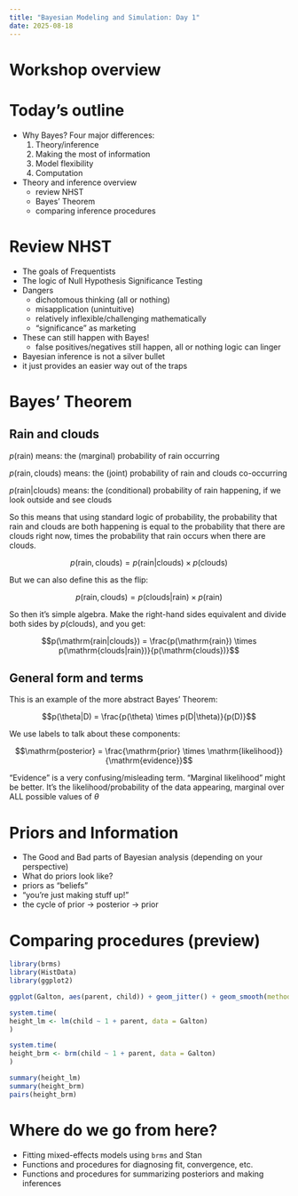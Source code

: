 ```yaml
---
title: "Bayesian Modeling and Simulation: Day 1"
date: 2025-08-18
---
```


# Workshop overview

# Today's outline

- Why Bayes? Four major differences:
  1. Theory/inference
  2. Making the most of information
  3. Model flexibility
  4. Computation
  
- Theory and inference overview
  - review NHST
  - Bayes' Theorem
  - comparing inference procedures

# Review NHST

- The goals of Frequentists
- The logic of Null Hypothesis Significance Testing
- Dangers
  - dichotomous thinking (all or nothing)
  - misapplication (unintuitive)
  - relatively inflexible/challenging mathematically
  - "significance" as marketing
- These can still happen with Bayes!
  - false positives/negatives still happen, all or nothing logic can linger
- Bayesian inference is not a silver bullet
- it just provides an easier way out of the traps

# Bayes' Theorem
## Rain and clouds

$p(\mathrm{rain})$ means: the (marginal) probability of rain occurring

$p(\mathrm{rain, clouds})$ means: the (joint) probability of rain and clouds co-occurring

$p(\mathrm{rain|clouds})$ means: the (conditional) probability of rain happening, if we look outside and see clouds

So this means that using standard logic of probability, the probability that rain and clouds are both happening is equal to the probability that there are clouds right now, times the probability that rain occurs when there are clouds.

$$p(\mathrm{rain, clouds}) = p(\mathrm{rain|clouds}) \times p(\mathrm{clouds})$$

But we can also define this as the flip:

$$p(\mathrm{rain, clouds}) = p(\mathrm{clouds|rain}) \times p(\mathrm{rain})$$

So then it's simple algebra. Make the right-hand sides equivalent and divide both sides by $p(\mathrm{clouds})$, and you get:

$$p(\mathrm{rain|clouds}) = \frac{p(\mathrm{rain}) \times p(\mathrm{clouds|rain})}{p(\mathrm{clouds})}$$

## General form and terms

This is an example of the more abstract Bayes' Theorem:

$$p(\theta|D) = \frac{p(\theta) \times p(D|\theta)}{p(D)}$$

We use labels to talk about these components:

$$\mathrm{posterior} = \frac{\mathrm{prior} \times \mathrm{likelihood}}{\mathrm{evidence}}$$

"Evidence" is a very confusing/misleading term. "Marginal likelihood" might be better. It's the likelihood/probability of the data appearing, marginal over ALL possible values of $\theta$

# Priors and Information

- The Good and Bad parts of Bayesian analysis (depending on your perspective)
- What do priors look like?
- priors as "beliefs"
- "you're just making stuff up!"
- the cycle of prior -> posterior -> prior

# Comparing procedures (preview)

```r
library(brms)
library(HistData)
library(ggplot2)
```

```r
ggplot(Galton, aes(parent, child)) + geom_jitter() + geom_smooth(method = "lm")

system.time(
height_lm <- lm(child ~ 1 + parent, data = Galton)
)

system.time(
height_brm <- brm(child ~ 1 + parent, data = Galton)
)
```

```r
summary(height_lm)
summary(height_brm)
pairs(height_brm)
```

# Where do we go from here?

- Fitting mixed-effects models using `brms` and Stan
- Functions and procedures for diagnosing fit, convergence, etc.
- Functions and procedures for summarizing posteriors and making inferences
